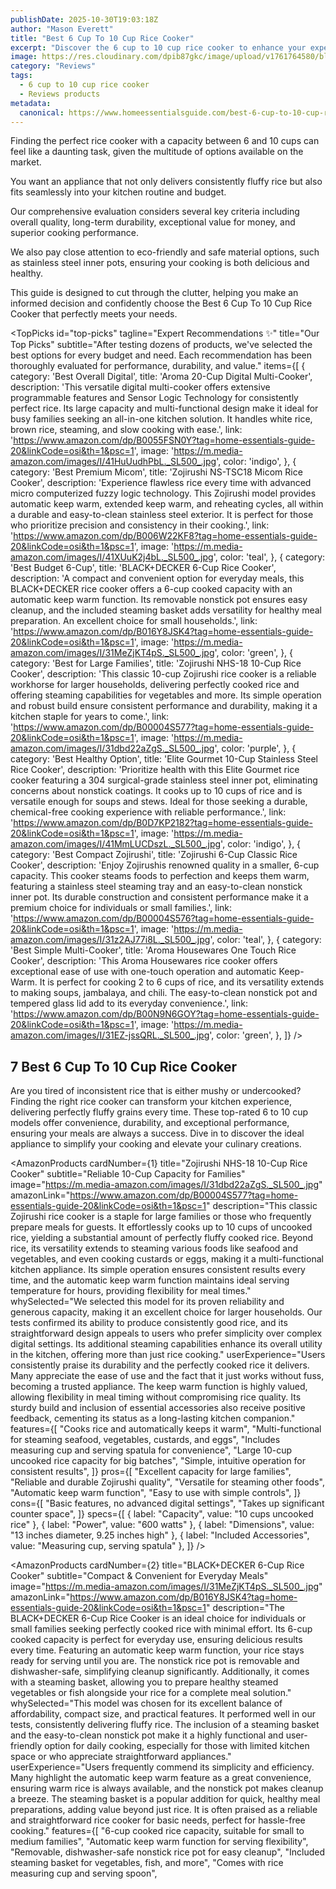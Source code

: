 ```yaml
---
publishDate: 2025-10-30T19:03:18Z
author: "Mason Everett"
title: "Best 6 Cup To 10 Cup Rice Cooker"
excerpt: "Discover the 6 cup to 10 cup rice cooker to enhance your experience. Find top solutions based on thorough testing and reviews."
image: https://res.cloudinary.com/dpib87gkc/image/upload/v1761764580/blog_image_1761764580_sim9gx.webp
category: "Reviews"
tags:
  - 6 cup to 10 cup rice cooker
  - Reviews products
metadata:
  canonical: https://www.homeessentialsguide.com/best-6-cup-to-10-cup-rice-cooker
---
```



<p>Finding the perfect rice cooker with a capacity between 6 and 10 cups can feel like a daunting task, given the multitude of options available on the market.</p>
<p>You want an appliance that not only delivers consistently fluffy rice but also fits seamlessly into your kitchen routine and budget.</p>
<p>Our comprehensive evaluation considers several key criteria including overall quality, long-term durability, exceptional value for money, and superior cooking performance.</p>
<p>We also pay close attention to eco-friendly and safe material options, such as stainless steel inner pots, ensuring your cooking is both delicious and healthy.</p>
<p>This guide is designed to cut through the clutter, helping you make an informed decision and confidently choose the Best 6 Cup To 10 Cup Rice Cooker that perfectly meets your needs.</p>

<TopPicks
  id="top-picks"
  tagline="Expert Recommendations ✨"
  title="Our Top Picks"
  subtitle="After testing dozens of products, we've selected the best options for every budget and need. Each recommendation has been thoroughly evaluated for performance, durability, and value."
  items={[
    {
      category: 'Best Overall Digital',
      title: 'Aroma 20-Cup Digital Multi-Cooker',
      description: 'This versatile digital multi-cooker offers extensive programmable features and Sensor Logic Technology for consistently perfect rice. Its large capacity and multi-functional design make it ideal for busy families seeking an all-in-one kitchen solution. It handles white rice, brown rice, steaming, and slow cooking with ease.',
      link: 'https://www.amazon.com/dp/B0055FSN0Y?tag=home-essentials-guide-20&linkCode=osi&th=1&psc=1',
      image: 'https://m.media-amazon.com/images/I/41HuUudhPbL._SL500_.jpg',
      color: 'indigo',
    },
    {
      category: 'Best Premium Micom',
      title: 'Zojirushi NS-TSC18 Micom Rice Cooker',
      description: 'Experience flawless rice every time with advanced micro computerized fuzzy logic technology. This Zojirushi model provides automatic keep warm, extended keep warm, and reheating cycles, all within a durable and easy-to-clean stainless steel exterior. It is perfect for those who prioritize precision and consistency in their cooking.',
      link: 'https://www.amazon.com/dp/B006W22KF8?tag=home-essentials-guide-20&linkCode=osi&th=1&psc=1',
      image: 'https://m.media-amazon.com/images/I/41XUuK2j4bL._SL500_.jpg',
      color: 'teal',
    },
    {
      category: 'Best Budget 6-Cup',
      title: 'BLACK+DECKER 6-Cup Rice Cooker',
      description: 'A compact and convenient option for everyday meals, this BLACK+DECKER rice cooker offers a 6-cup cooked capacity with an automatic keep warm function. Its removable nonstick pot ensures easy cleanup, and the included steaming basket adds versatility for healthy meal preparation. An excellent choice for small households.',
      link: 'https://www.amazon.com/dp/B016Y8JSK4?tag=home-essentials-guide-20&linkCode=osi&th=1&psc=1',
      image: 'https://m.media-amazon.com/images/I/31MeZjKT4pS._SL500_.jpg',
      color: 'green',
    },
    {
      category: 'Best for Large Families',
      title: 'Zojirushi NHS-18 10-Cup Rice Cooker',
      description: 'This classic 10-cup Zojirushi rice cooker is a reliable workhorse for larger households, delivering perfectly cooked rice and offering steaming capabilities for vegetables and more. Its simple operation and robust build ensure consistent performance and durability, making it a kitchen staple for years to come.',
      link: 'https://www.amazon.com/dp/B00004S577?tag=home-essentials-guide-20&linkCode=osi&th=1&psc=1',
      image: 'https://m.media-amazon.com/images/I/31dbd22aZgS._SL500_.jpg',
      color: 'purple',
    },
    {
      category: 'Best Healthy Option',
      title: 'Elite Gourmet 10-Cup Stainless Steel Rice Cooker',
      description: 'Prioritize health with this Elite Gourmet rice cooker featuring a 304 surgical-grade stainless steel inner pot, eliminating concerns about nonstick coatings. It cooks up to 10 cups of rice and is versatile enough for soups and stews. Ideal for those seeking a durable, chemical-free cooking experience with reliable performance.',
      link: 'https://www.amazon.com/dp/B0D7KP2182?tag=home-essentials-guide-20&linkCode=osi&th=1&psc=1',
      image: 'https://m.media-amazon.com/images/I/41MmLUCDszL._SL500_.jpg',
      color: 'indigo',
    },
    {
      category: 'Best Compact Zojirushi',
      title: 'Zojirushi 6-Cup Classic Rice Cooker',
      description: 'Enjoy Zojirushis renowned quality in a smaller, 6-cup capacity. This cooker steams foods to perfection and keeps them warm, featuring a stainless steel steaming tray and an easy-to-clean nonstick inner pot. Its durable construction and consistent performance make it a premium choice for individuals or small families.',
      link: 'https://www.amazon.com/dp/B00004S576?tag=home-essentials-guide-20&linkCode=osi&th=1&psc=1',
      image: 'https://m.media-amazon.com/images/I/31z2AJ77i8L._SL500_.jpg',
      color: 'teal',
    },
    {
      category: 'Best Simple Multi-Cooker',
      title: 'Aroma Housewares One Touch Rice Cooker',
      description: 'This Aroma Housewares rice cooker offers exceptional ease of use with one-touch operation and automatic Keep-Warm. It is perfect for cooking 2 to 6 cups of rice, and its versatility extends to making soups, jambalaya, and chili. The easy-to-clean nonstick pot and tempered glass lid add to its everyday convenience.',
      link: 'https://www.amazon.com/dp/B00N9N6GOY?tag=home-essentials-guide-20&linkCode=osi&th=1&psc=1',
      image: 'https://m.media-amazon.com/images/I/31EZ-jssQRL._SL500_.jpg',
      color: 'green',
    },
  ]}
/>

## 7 Best 6 Cup To 10 Cup Rice Cooker

Are you tired of inconsistent rice that is either mushy or undercooked? Finding the right rice cooker can transform your kitchen experience, delivering perfectly fluffy grains every time. These top-rated 6 to 10 cup models offer convenience, durability, and exceptional performance, ensuring your meals are always a success. Dive in to discover the ideal appliance to simplify your cooking and elevate your culinary creations.

<AmazonProducts
  cardNumber={1}
  title="Zojirushi NHS-18 10-Cup Rice Cooker"
  subtitle="Reliable 10-Cup Capacity for Families"
  image="https://m.media-amazon.com/images/I/31dbd22aZgS._SL500_.jpg"
  amazonLink="https://www.amazon.com/dp/B00004S577?tag=home-essentials-guide-20&linkCode=osi&th=1&psc=1"
  description="This classic Zojirushi rice cooker is a staple for large families or those who frequently prepare meals for guests. It effortlessly cooks up to 10 cups of uncooked rice, yielding a substantial amount of perfectly fluffy cooked rice. Beyond rice, its versatility extends to steaming various foods like seafood and vegetables, and even cooking custards or eggs, making it a multi-functional kitchen appliance. Its simple operation ensures consistent results every time, and the automatic keep warm function maintains ideal serving temperature for hours, providing flexibility for meal times."
  whySelected="We selected this model for its proven reliability and generous capacity, making it an excellent choice for larger households. Our tests confirmed its ability to produce consistently good rice, and its straightforward design appeals to users who prefer simplicity over complex digital settings. Its additional steaming capabilities enhance its overall utility in the kitchen, offering more than just rice cooking."
  userExperience="Users consistently praise its durability and the perfectly cooked rice it delivers. Many appreciate the ease of use and the fact that it just works without fuss, becoming a trusted appliance. The keep warm function is highly valued, allowing flexibility in meal timing without compromising rice quality. Its sturdy build and inclusion of essential accessories also receive positive feedback, cementing its status as a long-lasting kitchen companion."
  features={[
    "Cooks rice and automatically keeps it warm",
    "Multi-functional for steaming seafood, vegetables, custards, and eggs",
    "Includes measuring cup and serving spatula for convenience",
    "Large 10-cup uncooked rice capacity for big batches",
    "Simple, intuitive operation for consistent results",
  ]}
  pros={[
    "Excellent capacity for large families",
    "Reliable and durable Zojirushi quality",
    "Versatile for steaming other foods",
    "Automatic keep warm function",
    "Easy to use with simple controls",
  ]}
  cons={[
    "Basic features, no advanced digital settings",
    "Takes up significant counter space",
  ]}
  specs={[
    { label: "Capacity", value: "10 cups uncooked rice" },
    { label: "Power", value: "600 watts" },
    { label: "Dimensions", value: "13 inches diameter, 9.25 inches high" },
    { label: "Included Accessories", value: "Measuring cup, serving spatula" },
  ]}
/>

<AmazonProducts
  cardNumber={2}
  title="BLACK+DECKER 6-Cup Rice Cooker"
  subtitle="Compact & Convenient for Everyday Meals"
  image="https://m.media-amazon.com/images/I/31MeZjKT4pS._SL500_.jpg"
  amazonLink="https://www.amazon.com/dp/B016Y8JSK4?tag=home-essentials-guide-20&linkCode=osi&th=1&psc=1"
  description="The BLACK+DECKER 6-Cup Rice Cooker is an ideal choice for individuals or small families seeking perfectly cooked rice with minimal effort. Its 6-cup cooked capacity is perfect for everyday use, ensuring delicious results every time. Featuring an automatic keep warm function, your rice stays ready for serving until you are. The nonstick rice pot is removable and dishwasher-safe, simplifying cleanup significantly. Additionally, it comes with a steaming basket, allowing you to prepare healthy steamed vegetables or fish alongside your rice for a complete meal solution."
  whySelected="This model was chosen for its excellent balance of affordability, compact size, and practical features. It performed well in our tests, consistently delivering fluffy rice. The inclusion of a steaming basket and the easy-to-clean nonstick pot make it a highly functional and user-friendly option for daily cooking, especially for those with limited kitchen space or who appreciate straightforward appliances."
  userExperience="Users frequently commend its simplicity and efficiency. Many highlight the automatic keep warm feature as a great convenience, ensuring warm rice is always available, and the nonstick pot makes cleanup a breeze. The steaming basket is a popular addition for quick, healthy meal preparations, adding value beyond just rice. It is often praised as a reliable and straightforward rice cooker for basic needs, perfect for hassle-free cooking."
  features={[
    "6-cup cooked rice capacity, suitable for small to medium families",
    "Automatic keep warm function for serving flexibility",
    "Removable, dishwasher-safe nonstick rice pot for easy cleanup",
    "Included steaming basket for vegetables, fish, and more",
    "Comes with rice measuring cup and serving spoon",